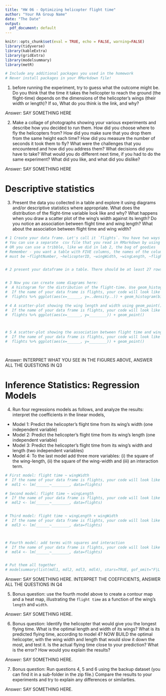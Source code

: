 ```yaml
---
title: "HW 06 - Optimizing helicopter flight time"
author: "Your RA Group Name"
date: "The Date"
output:
  pdf_document: default
---
```


```r
knitr::opts_chunk$set(eval = TRUE, echo = FALSE, warning=FALSE)
library(tidyverse)
library(kableExtra)
library(gridExtra)
library(modelsummary)
library(metR)

# Include any additional packages you used in the homework
# Never install packages in your RMarkdown file!

```



1. before running the experiment, try to guess what the outcome might be. Do you think that the time it takes the helicopter to reach the ground (the flight-time) depends on the dimensions of the helicopter's wings (their width or length)? If so, What do you think is the link, and why?

*Answer:* SAY SOMETHING HERE


2. Make a collage of photographs showing your various experiments and describe how you decided to run them. How did you choose where to fly the helicopters from? How did you make sure that you drop them from the same height each time? How did you measure the number of seconds it took them to fly? What were the challenges that you encountered and how did you address them? What decisions did you have to take? What would you do different next time, if you had to do the same experiment?  What did you like, and what did you dislike? 

*Answer:* SAY SOMETHING HERE


# Descriptive statistics

3. Present the data you collected in a table and explore it using diagrams and/or descriptive statistics where appropriate. What does the distribution of the flight-time variable look like and why? What happens when you draw a scatter plot of the wing's width against its length? Do you notice an association between flight time and wing length? What about the association between flight time and wing width? 



```r
# 1 Create your data frame. Let's call it `flights`. You have two ways to create it
# You can use a separate  csv file that you read in RMarkdown by using flights <- read.csv("filename.csv")
# OR you can use a tribble, like we did in lab 2, the bag of goodies
# Remember - you want a table with FIVE columns, the names of the columns 
# must be ~flightNumber, ~helicopterID, ~wingWidth, ~wingLength, ~flightTime


# 2 present your dataframe in a table. There should be at least 27 rows in your table and the columns defined above


# 3 Now you can create some diagrams here: 
#  A histogram for the distribution of the flight-time. Use geom_histogram()
#  If the name of your data frame is flights, your code will look like something this: 
#  flights %>% ggplot(aes(x=______, y=..density..)) + geom_histogram(binwidth=_______)

# 4 A scatter-plot showing the wing length and width using geom_point()
#  If the name of your data frame is flights, your code will look like something this: 
#  flights %>% ggplot(aes(x=______, y=________)) + geom_point()



# 5 A scatter-plot showing the association between flight time and wing dimensions using geom_point()  
#  If the name of your data frame is flights, your code will look like something this: 
#  flights %>% ggplot(aes(x=______, y=________)) + geom_point()

           
```



*Answer:* INTERPRET WHAT YOU SEE IN THE FIGURES ABOVE, ANSWER ALL THE QUESTIONS IN Q3


# Inference Statistics: Regression Models

4. Run four regressions models as follows, and analyze the results: interpret the coefficients in the linear models, 

* Model 1: Predict the helicopter's flight time from its wing's width (one independent variable)
* Model 2: Predict the helicopter's flight time from its wing's length  (one independent variable)
* Model 3: Predict the helicopter's flight time from its wing's width and length  (two independent variables) 
* Model 4: To the last model add three more variables: (i) the square of the wing-length, (ii) the square of the wing-width and (iii) an interaction term.



```r
# First model: flight time ~ wingWidth
#  If the name of your data frame is flights, your code will look like something this: 
#  mdl1 <- lm(______~________, data=flights)

# Second model: flight time ~ wingLength
#  If the name of your data frame is flights, your code will look like something this: 
#  mdl2 <- lm(______~________, data=flights)


# Third model: flight time ~ wingLength + wingWidth
#  If the name of your data frame is flights, your code will look like something this: 
#  mdl3 <- lm(______~________, data=flights)



# Fourth model: add terms with squares and interaction
#  If the name of your data frame is flights, your code will look like something this: 
#  mdl4 <- lm(______~________, data=flights)


# Put them all together
# modelsummary(list(mdl1, mdl2, mdl3, mdl4), stars=TRUE, gof_omit="F|L|B")

```


*Answer:* SAY SOMETHING HERE. INTERPRET THE COEFFICIENTS, ANSWER ALL THE QUESTIONS IN Q4





5. Bonus question: use the fourth model above to create a contour map and a heat map, illustrating the `flight time` as a function of the wing's `length` and `width`.  

*Answer:* SAY SOMETHING HERE.





6. Bonus question: Identify the helicopter that would give you the longest flying time. What is the optimal length and width of its wings? What is its predicted flying time, according to model 4? NOW BUILD the optimal helicopter, with the wing width and length that would slow it down the most, and test it. Is the actual flying time close to your prediction? What is the error? How would you explain the results? 

*Answer:* SAY SOMETHING HERE.


7. Bonus question: Run questions 4, 5 and 6 using the backup dataset (you can find it in a sub-folder in the zip file.) Compare the results to your experiments and try to explain any differences or similarties.  

*Answer:* SAY SOMETHING HERE.
